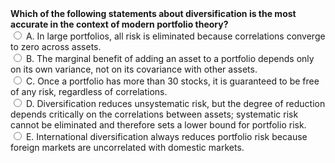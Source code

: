 ::: {.question-block}
<form onsubmit="event.preventDefault(); checkAnswer('module2_mcq_q37')" data-correct-answer="D">
<strong style="display: block;">
Which of the following statements about diversification is the most accurate in the context of modern portfolio theory?
</strong>
<label><input type="radio" name="module2_mcq_q37" value="A"> A. In large portfolios, all risk is eliminated because correlations converge to zero across assets.</label><br>
<label><input type="radio" name="module2_mcq_q37" value="B"> B. The marginal benefit of adding an asset to a portfolio depends only on its own variance, not on its covariance with other assets.</label><br>
<label><input type="radio" name="module2_mcq_q37" value="C"> C. Once a portfolio has more than 30 stocks, it is guaranteed to be free of any risk, regardless of correlations.</label><br>
<label><input type="radio" name="module2_mcq_q37" value="D"> D. Diversification reduces unsystematic risk, but the degree of reduction depends critically on the correlations between assets; systematic risk cannot be eliminated and therefore sets a lower bound for portfolio risk.</label><br>
<label><input type="radio" name="module2_mcq_q37" value="E"> E. International diversification always reduces portfolio risk because foreign markets are uncorrelated with domestic markets.</label><br>
</form>
<div id="feedback-module2_mcq_q37" class="feedback" data-status="" style="display:none;">
✅ Correct: D. Diversification lowers unsystematic (idiosyncratic) risk, but the magnitude of the benefit depends on asset correlations. 
If correlations are high, adding more assets has limited effect; if correlations are low, the reduction is stronger. 
Systematic risk, however, cannot be diversified away — it is inherent to all investments in the market. 
Thus, diversification improves portfolio efficiency but cannot eliminate the fundamental trade-off between risk and return.
</div>
:::
